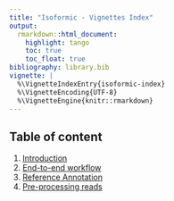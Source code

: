 ```yaml
---
title: "Isoformic - Vignettes Index"
output:
  rmarkdown::html_document:
    highlight: tango
    toc: true
    toc_float: true
bibliography: library.bib
vignette: |
  %\VignetteIndexEntry{isoformic-index}
  %\VignetteEncoding{UTF-8}
  %\VignetteEngine{knitr::rmarkdown}
---
```


## Table of content

1. [Introduction](./isoformic_intro.html)
1. [End-to-end workflow](./isoformic_end_to_end_workflow.html)
1. [Reference Annotation](./isoformic_reference_annotation.html)
1. [Pre-processing reads](./isoformic_pre_processing.html)
<!--
1. [v0.0.1 workflow](./isoformic_intro.html)
-->

